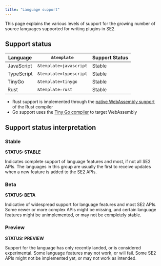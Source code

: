```yaml
---
title: "Language support"
---
```


This page explains the various levels of support for the growing number of source languages supported for writing plugins in SE2.

## Support status[](#support-status "Direct link to heading")

| Language   | `&template`            | Support Status |
| ---------- | -------------------- | -------------- |
| JavaScript | `&template=javascript` | Stable         |
| TypeScript | `&template=typescript` | Stable         |
| TinyGo     | `&template=tinygo`     | Stable         |
| Rust       | `&template=rust`       | Stable         |

* Rust support is implemented through the [native WebAssembly support](https://www.rust-lang.org/what/wasm) of the Rust compiler
* Go support uses the [Tiny Go compiler](https://tinygo.org/) to target WebAssembly

## Support status interpretation[](#support-status-interpretation "Direct link to heading")

### Stable

<Tip> **STATUS: STABLE** </Tip>

Indicates complete support of language features and most, if not all SE2 APIs. The languages in this group are usually the first to receive updates when a new feature is added to the SE2 APIs.

### Beta

<Note> **STATUS: BETA** </Note>

Indicative of widespread support for language features and most SE2 APIs. Some newer or more complex APIs might be missing, and certain language features might be unimplemented, or may not be completely stable.

### Preview

<Warning> **STATUS: PREVIEW** </Warning>

Support for the language has only recently landed, or is considered experimental. Some language features may not work, or will fail. Some SE2 APIs might not be implemented yet, or may not work as intended.
